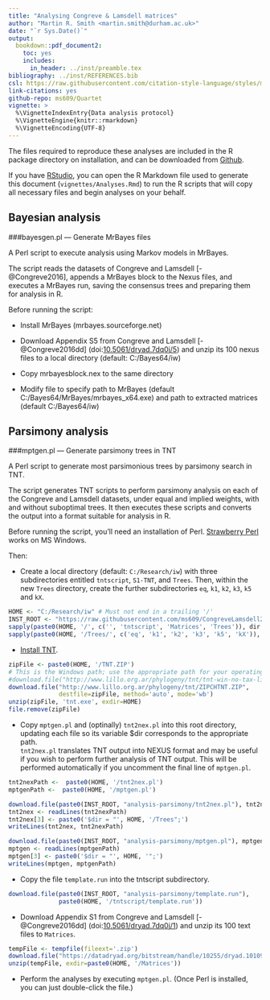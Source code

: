 ```yaml
---
title: "Analysing Congreve & Lamsdell matrices"
author: "Martin R. Smith <martin.smith@durham.ac.uk>"
date: "`r Sys.Date()`"
output: 
  bookdown::pdf_document2:
    toc: yes
    includes:
      in_header: ../inst/preamble.tex
bibliography: ../inst/REFERENCES.bib
csl: https://raw.githubusercontent.com/citation-style-language/styles/master/dependent/biology-letters.csl
link-citations: yes
github-repo: ms609/Quartet
vignette: >
  %\VignetteIndexEntry{Data analysis protocol}
  %\VignetteEngine{knitr::rmarkdown}
  %\VignetteEncoding{UTF-8}
---
```


The files required to reproduce these analyses are included in the R
package directory on installation, and can be downloaded from [Github](https://github.com/ms609/CongreveLamsdell2016/tree/master/inst).

If you have [RStudio](https://www.rstudio.com/), you can open the R Markdown
file used to generate this document (`vignettes/Analyses.Rmd`) to run the
R scripts that will copy all necessary files and begin analyses on your 
behalf.

## Bayesian analysis

###bayesgen.pl — Generate MrBayes files

A Perl script to execute analysis using Markov models in MrBayes.

The script reads the datasets of Congreve and Lamsdell [-@Congreve2016], appends a MrBayes block to the Nexus files, and executes a MrBayes run, saving the consensus trees and preparing them for analysis in R.

Before running the script:

*	Install MrBayes (mrbayes.sourceforge.net)

*	Download Appendix S5 from Congreve and Lamsdell [-@Congreve2016dd] 
(doi:[10.5061/dryad.7dq0j/5](https://dx.doi.org/10.5061/dryad.7dq0j/5)) and unzip its 100 nexus files to a local directory (default: C:/Bayes64/iw) 

*	Copy mrbayesblock.nex to the same directory

*	Modify file to specify path to MrBayes (default C:/Bayes64/MrBayes/mrbayes_x64.exe) and path to extracted matrices (default C:/Bayes64/iw)

## Parsimony analysis

###mptgen.pl — Generate parsimony trees in TNT

A Perl script to generate most parsimonious trees by parsimony search in TNT.

The script generates TNT scripts to perform parsimony analysis on each of the Congreve and Lamsdell datasets, under equal and implied weights, with and without suboptimal trees.
It then executes these scripts and converts the output into a format suitable for analysis in R.

Before running the script, you'll need an installation of Perl.  [Strawberry Perl](http://strawberryperl.com/) works on MS Windows.

Then:

*	Create a local directory (default: `C:/Research/iw`) with three subdirectories entitled `tntscript`, `S1-TNT`, and `Trees`.  Then, within the new `Trees` directory, 
create the further subdirectories `eq`, `k1`, `k2`, `k3`, `k5` and `kX`.

```r
HOME <- "C:/Research/iw" # Must not end in a trailing '/'
INST_ROOT <- "https://raw.githubusercontent.com/ms609/CongreveLamsdell2016/master/inst/"
sapply(paste0(HOME, '/', c('', 'tntscript', 'Matrices', 'Trees')), dir.create)
sapply(paste0(HOME, '/Trees/', c('eq', 'k1', 'k2', 'k3', 'k5', 'kX')), dir.create)
```

*	[Install TNT](http://www.lillo.org.ar/phylogeny/tnt/).

```r
zipFile <- paste0(HOME, '/TNT.ZIP')
# This is the Windows path; use the appropriate path for your operating system
#download.file("http://www.lillo.org.ar/phylogeny/tnt/tnt-win-no-tax-limit.zip", tempFile)
download.file("http://www.lillo.org.ar/phylogeny/tnt/ZIPCHTNT.ZIP", 
              destfile=zipFile, method='auto', mode='wb')
unzip(zipFile, 'tnt.exe', exdir=HOME)
file.remove(zipFile)
```

*	Copy `mptgen.pl` and (optinally) `tnt2nex.pl` into this root directory, updating each file so its variable $dir corresponds to the appropriate path.  
`tnt2nex.pl` translates TNT output into NEXUS format and may be useful if you 
wish to perform further analysis of TNT output.  This will be performed
automatically if you uncomment the final line of `mptgen.pl`.

```r
tnt2nexPath <-  paste0(HOME, '/tnt2nex.pl')
mptgenPath <-  paste0(HOME, '/mptgen.pl')

download.file(paste0(INST_ROOT, "analysis-parsimony/tnt2nex.pl"), tnt2nexPath)
tnt2nex <- readLines(tnt2nexPath)
tnt2nex[3] <- paste0('$dir = "', HOME, '/Trees";')
writeLines(tnt2nex, tnt2nexPath)

download.file(paste0(INST_ROOT, "analysis-parsimony/mptgen.pl"), mptgenPath)
mptgen <- readLines(mptgenPath)
mptgen[3] <- paste0('$dir = "', HOME, '";')
writeLines(mptgen, mptgenPath)
```

*	Copy the file `template.run` into the tntscript subdirectory.

```r
download.file(paste0(INST_ROOT, "analysis-parsimony/template.run"), 
              paste0(HOME, '/tntscript/template.run'))
```

*	Download Appendix S1 from Congreve and Lamsdell [-@Congreve2016dd]  (doi:[10.5061/dryad.7dq0j/1](https://dx.doi.org/10.5061/dryad.7dq0j/1)) and unzip its 100 text files to `Matrices`.

```r
tempFile <- tempfile(fileext='.zip')
download.file("https://datadryad.org/bitstream/handle/10255/dryad.101095/S1%20-%20TNT%20files.zip", tempFile)
unzip(tempFile, exdir=paste0(HOME, '/Matrices'))
```

* Perform the analyses by executing `mptgen.pl`. (Once Perl is installed,
you can just double-click the file.)
